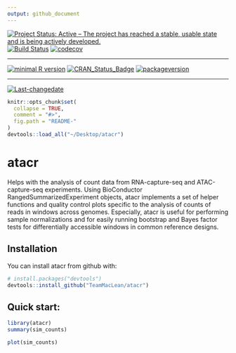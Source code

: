 ```yaml
---
output: github_document
---
```

[![Project Status: Active – The project has reached a stable, usable state and is being actively developed.](http://www.repostatus.org/badges/latest/active.svg)](http://www.repostatus.org/#active)
[![Build Status](https://travis-ci.org/TeamMacLean/atacr.svg?branch=master)](https://travis-ci.org/TeamMacLean/atacr)
[![codecov](https://codecov.io/gh/TeamMacLean/atacr/branch/master/graph/badge.svg)](https://codecov.io/gh/TeamMacLean/atacr)
 
---
 
[![minimal R version](https://img.shields.io/badge/R%3E%3D-3.0.0-6666ff.svg)](https://cran.r-project.org/)
[![CRAN_Status_Badge](http://www.r-pkg.org/badges/version/atacr)](https://cran.r-project.org/package=atacr)
[![packageversion](https://img.shields.io/badge/Package%20version-0.4.13-orange.svg?style=flat-square)](commits/master)
 
---
 
[![Last-changedate](https://img.shields.io/badge/last%20change-`r gsub('-', '--', Sys.Date())`-yellowgreen.svg)](/commits/master)

<!-- README.md is generated from README.Rmd. Please edit that file -->

```r
knitr::opts_chunk$set(
  collapse = TRUE,
  comment = "#>",
  fig.path = "README-"
)
devtools::load_all("~/Desktop/atacr")

```

# atacr

Helps with the analysis of count data from RNA-capture-seq and ATAC-capture-seq experiments. Using BioConductor RangedSummarizedExperiment objects, atacr implements a set of helper functions and quality control plots specific to the analysis of counts of reads in windows across genomes. Especially, atacr is useful for performing sample normalizations and for easily running bootstrap and Bayes factor tests for differentially accessible windows in common reference designs.

## Installation

You can install atacr from github with:

```r
# install.packages("devtools")
devtools::install_github("TeamMacLean/atacr")
```



## Quick start:

```r
library(atacr)
summary(sim_counts)
```

```r
plot(sim_counts)
```
